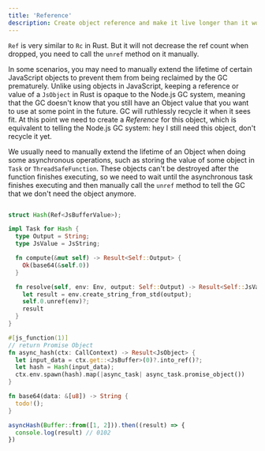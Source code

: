 ```yaml
---
title: 'Reference'
description: Create object reference and make it live longer than it would be.
---
```


`Ref` is very similar to `Rc` in Rust. But it will not decrease the ref count when dropped, you need to call the `unref` method on it manually.

<!-- 在某些场景下，你可能需要手动延长某些 JavaScript 对象的 lifetime，防止他们过早的被 GC 回收掉。与在 JavaScript 中使用 Object 不一样，在 Rust 中保存一个 JsObject 的引用或者值对 Node.js 的 GC 系统而言是不透明的，也就是说 GC 并不知道你还存着一个 Object 的值想以后某个时候使用，GC 会在它认为合适的时候无情的回收他。这个时候我们需要为这个对象创建一个 *Reference*，相当于告诉 Node.js 的 GC 系统: hey 这个对象我还有用，你先不要回收他。 -->

In some scenarios, you may need to manually extend the lifetime of certain JavaScript objects to prevent them from being reclaimed by the GC prematurely. Unlike using objects in JavaScript, keeping a reference or value of a `JsObject` in Rust is opaque to the Node.js GC system, meaning that the GC doesn't know that you still have an Object value that you want to use at some point in the future. GC will ruthlessly recycle it when it sees fit. At this point we need to create a _Reference_ for this object, which is equivalent to telling the Node.js GC system: hey I still need this object, don't recycle it yet.

<!-- 我们通常是在进行一些异步操作的时候需要手动延长 Object 的 lifetime，比如在 `Task` 或者 `ThreadSafeFunction` 中存储一些对象的值。这些对象在函数执行完成之后不能被销毁，需要等到异步任务执行完成之后再手动调用 `unref` 方法来告诉 GC 我们已经不需要这个 Object 了。 -->

We usually need to manually extend the lifetime of an Object when doing some asynchronous operations, such as storing the value of some object in `Task` or `ThreadSafeFunction`. These objects can't be destroyed after the function finishes executing, so we need to wait until the asynchronous task finishes executing and then manually call the `unref` method to tell the GC that we don't need the object anymore.

```rust

struct Hash(Ref<JsBufferValue>);

impl Task for Hash {
  type Output = String;
  type JsValue = JsString;

  fn compute(&mut self) -> Result<Self::Output> {
    Ok(base64(&self.0))
  }

  fn resolve(self, env: Env, output: Self::Output) -> Result<Self::JsValue> {
    let result = env.create_string_from_std(output);
    self.0.unref(env)?;
    result
  }
}

#[js_function(1)]
// return Promise Object
fn async_hash(ctx: CallContext) -> Result<JsObject> {
  let input_data = ctx.get::<JsBuffer>(0)?.into_ref()?;
  let hash = Hash(input_data);
  ctx.env.spawn(hash).map(|async_task| async_task.promise_object())
}

fn base64(data: &[u8]) -> String {
  todo!();
}
```

```js
asyncHash(Buffer::from([1, 2])).then((result) => {
  console.log(result) // 0102
})
```
